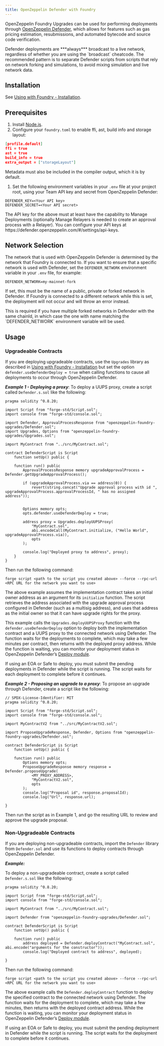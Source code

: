 ```yaml
---
title: OpenZeppelin Defender with Foundry
---
```


OpenZeppelin Foundry Upgrades can be used for performing deployments through [OpenZeppelin Defender](/defender/), which allows for features such as gas pricing estimation, resubmissions, and automated bytecode and source code verification.

<Callout type='warn'>
Defender deployments are ***always*** broadcast to a live network, regardless of whether you are using the `broadcast` cheatcode.
The recommended pattern is to separate Defender scripts from scripts that rely on network forking and simulations, to avoid mixing simulation and live network data.
</Callout>

## Installation

See [Using with Foundry - Installation](foundry-upgrades#installation).

## Prerequisites
1. Install [Node.js](https://nodejs.org/).
2. Configure your `foundry.toml` to enable ffi, ast, build info and storage layout:

```json
[profile.default]
ffi = true
ast = true
build_info = true
extra_output = ["storageLayout"]
```

<Callout>
Metadata must also be included in the compiler output, which it is by default.  
</Callout>

1. Set the following environment variables in your `.env` file at your project root, using your Team API key and secret from OpenZeppelin Defender:

```
DEFENDER_KEY=<Your API key>
DEFENDER_SECRET=<Your API secret>
```

<Callout>
The API key for the above must at least have the capability to Manage Deployments (optionally Manage Relayers is needed to create an approval process with a Relayer). You can configure your API keys at https://defender.openzeppelin.com/#/settings/api-keys.
</Callout>

## Network Selection

The network that is used with OpenZeppelin Defender is determined by the network that Foundry is connected to.
If you want to ensure that a specific network is used with Defender, set the `DEFENDER_NETWORK` environment variable in your `.env` file, for example:

```
DEFENDER_NETWORK=my-mainnet-fork
```
If set, this must be the name of a public, private or forked network in Defender. If Foundry is connected to a different network while this is set, the deployment will not occur and will throw an error instead.

<Callout>
This is required if you have multiple forked networks in Defender with the same chainId, in which case the one with name matching the `DEFENDER_NETWORK` environment variable will be used.
</Callout>

## Usage

### Upgradeable Contracts

If you are deploying upgradeable contracts, use the `Upgrades` library as described in [Using with Foundry - Installation](foundry-upgrades#installation) but set the option `defender.useDefenderDeploy = true` when calling functions to cause all deployments to occur through OpenZeppelin Defender.

***Example 1 - Deploying a proxy***:
To deploy a UUPS proxy, create a script called `Defender.s.sol` like the following:
```solidity
pragma solidity ^0.8.20;

import Script from "forge-std/Script.sol";
import console from "forge-std/console.sol";

import Defender, ApprovalProcessResponse from "openzeppelin-foundry-upgrades/Defender.sol";
import Upgrades, Options from "openzeppelin-foundry-upgrades/Upgrades.sol";

import MyContract from "../src/MyContract.sol";

contract DefenderScript is Script 
    function setUp() public {

    function run() public 
        ApprovalProcessResponse memory upgradeApprovalProcess = Defender.getUpgradeApprovalProcess();

        if (upgradeApprovalProcess.via == address(0)) {
            revert(string.concat("Upgrade approval process with id ", upgradeApprovalProcess.approvalProcessId, " has no assigned address"));
        

        Options memory opts;
        opts.defender.useDefenderDeploy = true;

        address proxy = Upgrades.deployUUPSProxy(
            "MyContract.sol",
            abi.encodeCall(MyContract.initialize, ("Hello World", upgradeApprovalProcess.via)),
            opts
        );

        console.log("Deployed proxy to address", proxy);
    }
}
```

Then run the following command:
```console
forge script <path to the script you created above> --force --rpc-url <RPC URL for the network you want to use>
```

The above example assumes the implementation contract takes an initial owner address as an argument for its `initialize` function. The script retrieves the address associated with the upgrade approval process configured in Defender (such as a multisig address), and uses that address as the initial owner so that it can have upgrade rights for the proxy.

This example calls the `Upgrades.deployUUPSProxy` function with the `defender.useDefenderDeploy` option to deploy both the implementation contract and a UUPS proxy to the connected network using Defender. The function waits for the deployments to complete, which may take a few minutes per contract, then returns with the deployed proxy address. While the function is waiting, you can monitor your deployment status in OpenZeppelin Defender’s [Deploy module](https://defender.openzeppelin.com/v2/#/deploy).

<Callout>
If using an EOA or Safe to deploy, you must submit the pending deployments in Defender while the script is running. The script waits for each deployment to complete before it continues.
</Callout>

***Example 2 - Proposing an upgrade to a proxy***:
To propose an upgrade through Defender, create a script like the following:
```solidity
// SPDX-License-Identifier: MIT
pragma solidity ^0.8.20;

import Script from "forge-std/Script.sol";
import console from "forge-std/console.sol";

import MyContractV2 from "../src/MyContractV2.sol";

import ProposeUpgradeResponse, Defender, Options from "openzeppelin-foundry-upgrades/Defender.sol";

contract DefenderScript is Script 
    function setUp() public {

    function run() public 
        Options memory opts;
        ProposeUpgradeResponse memory response = Defender.proposeUpgrade(
            <MY_PROXY_ADDRESS>,
            "MyContractV2.sol",
            opts
        );
        console.log("Proposal id", response.proposalId);
        console.log("Url", response.url);
    
}
```

Then run the script as in Example 1, and go the resulting URL to review and approve the upgrade proposal.

### Non-Upgradeable Contracts

If you are deploying non-upgradeable contracts, import the `Defender` library from `Defender.sol` and use its functions to deploy contracts through OpenZeppelin Defender.

***Example:***

To deploy a non-upgradeable contract, create a script called `Defender.s.sol` like the following:
```solidity
pragma solidity ^0.8.20;

import Script from "forge-std/Script.sol";
import console from "forge-std/console.sol";

import MyContract from "../src/MyContract.sol";

import Defender from "openzeppelin-foundry-upgrades/Defender.sol";

contract DefenderScript is Script 
    function setUp() public {

    function run() public 
        address deployed = Defender.deployContract("MyContract.sol", abi.encode("arguments for the constructor"));
        console.log("Deployed contract to address", deployed);
    
}
```

Then run the following command:
```console
forge script <path to the script you created above> --force --rpc-url <RPC URL for the network you want to use>
```

The above example calls the `Defender.deployContract` function to deploy the specified contract to the connected network using Defender. The function waits for the deployment to complete, which may take a few minutes, then returns with the deployed contract address. While the function is waiting, you can monitor your deployment status in OpenZeppelin Defender’s [Deploy module](https://defender.openzeppelin.com/v2/#/deploy).

<Callout>
If using an EOA or Safe to deploy, you must submit the pending deployment in Defender while the script is running. The script waits for the deployment to complete before it continues.
</Callout>
